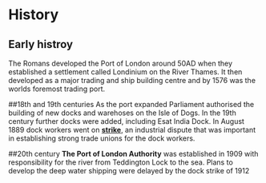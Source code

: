 # History

## Early histroy
The Romans developed the Port of London around 50AD when they established a settlement called Londinium on the River Thames.
It then developed as a major trading and ship building centre and by 1576 was the worlds foremost trading port.

##18th and 19th centuries
As the port expanded Parliament authorised the building of new docks and warehoses on the Isle of Dogs.
In the 19th century further docks were added, including Esat India Dock.
In August 1889 dock workers went on **[strike](https://en.wikipedia.org/wiki/London_dock_strike,_1889)**, an industrial dispute that was important in establishing strong trade unions for the dock workers.

##20th century
**The Port of London Authority** was established in 1909 with responsibility for the river from Teddington Lock to the sea.
Plans to develop the deep water shipping were delayed by the dock strike of 1912
